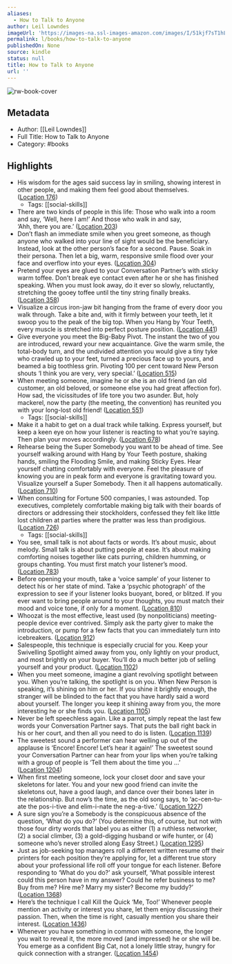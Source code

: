 ```yaml
---
aliases:
  - How to Talk to Anyone
author: Leil Lowndes
imageUrl: 'https://images-na.ssl-images-amazon.com/images/I/51kjf7sT1hL._SL200_.jpg'
permalink: l/books/how-to-talk-to-anyone
publishedOn: None
source: kindle
status: null
title: How to Talk to Anyone
url: ''
---
```

![rw-book-cover](https://images-na.ssl-images-amazon.com/images/I/51kjf7sT1hL._SL200_.jpg)

## Metadata

- Author: [[Leil Lowndes]]
- Full Title: How to Talk to Anyone
- Category: #books

## Highlights

- His wisdom for the ages said success lay in smiling, showing interest in other people, and making them feel good about themselves. ([Location 176](https://readwise.io/to_kindle?action=open&asin=B00BAJ2MYM&location=176))
    - Tags: [[social-skills]]
- There are two kinds of people in this life: Those who walk into a room and say, ‘Well, here I am!’ And those who walk in and say, ‘Ahh, there you are.’ ([Location 203](https://readwise.io/to_kindle?action=open&asin=B00BAJ2MYM&location=203))
- Don’t flash an immediate smile when you greet someone, as though anyone who walked into your line of sight would be the beneficiary. Instead, look at the other person’s face for a second. Pause. Soak in their persona. Then let a big, warm, responsive smile flood over your face and overflow into your eyes. ([Location 304](https://readwise.io/to_kindle?action=open&asin=B00BAJ2MYM&location=304))
- Pretend your eyes are glued to your Conversation Partner’s with sticky warm toffee. Don’t break eye contact even after he or she has finished speaking. When you must look away, do it ever so slowly, reluctantly, stretching the gooey toffee until the tiny string finally breaks. ([Location 358](https://readwise.io/to_kindle?action=open&asin=B00BAJ2MYM&location=358))
- Visualize a circus iron-jaw bit hanging from the frame of every door you walk through. Take a bite and, with it firmly between your teeth, let it swoop you to the peak of the big top. When you Hang by Your Teeth, every muscle is stretched into perfect posture position. ([Location 441](https://readwise.io/to_kindle?action=open&asin=B00BAJ2MYM&location=441))
- Give everyone you meet the Big-Baby Pivot. The instant the two of you are introduced, reward your new acquaintance. Give the warm smile, the total-body turn, and the undivided attention you would give a tiny tyke who crawled up to your feet, turned a precious face up to yours, and beamed a big toothless grin. Pivoting 100 per cent toward New Person shouts ‘I think you are very, very special.’ ([Location 515](https://readwise.io/to_kindle?action=open&asin=B00BAJ2MYM&location=515))
- When meeting someone, imagine he or she is an old friend (an old customer, an old beloved, or someone else you had great affection for). How sad, the vicissitudes of life tore you two asunder. But, holy mackerel, now the party (the meeting, the convention) has reunited you with your long-lost old friend! ([Location 551](https://readwise.io/to_kindle?action=open&asin=B00BAJ2MYM&location=551))
    - Tags: [[social-skills]]
- Make it a habit to get on a dual track while talking. Express yourself, but keep a keen eye on how your listener is reacting to what you’re saying. Then plan your moves accordingly. ([Location 678](https://readwise.io/to_kindle?action=open&asin=B00BAJ2MYM&location=678))
- Rehearse being the Super Somebody you want to be ahead of time. See yourself walking around with Hang by Your Teeth posture, shaking hands, smiling the Flooding Smile, and making Sticky Eyes. Hear yourself chatting comfortably with everyone. Feel the pleasure of knowing you are in peak form and everyone is gravitating toward you. Visualize yourself a Super Somebody. Then it all happens automatically. ([Location 710](https://readwise.io/to_kindle?action=open&asin=B00BAJ2MYM&location=710))
- When consulting for Fortune 500 companies, I was astounded. Top executives, completely comfortable making big talk with their boards of directors or addressing their stockholders, confessed they felt like little lost children at parties where the pratter was less than prodigious. ([Location 726](https://readwise.io/to_kindle?action=open&asin=B00BAJ2MYM&location=726))
    - Tags: [[social-skills]]
- You see, small talk is not about facts or words. It’s about music, about melody. Small talk is about putting people at ease. It’s about making comforting noises together like cats purring, children humming, or groups chanting. You must first match your listener’s mood. ([Location 783](https://readwise.io/to_kindle?action=open&asin=B00BAJ2MYM&location=783))
- Before opening your mouth, take a ‘voice sample’ of your listener to detect his or her state of mind. Take a ‘psychic photograph’ of the expression to see if your listener looks buoyant, bored, or blitzed. If you ever want to bring people around to your thoughts, you must match their mood and voice tone, if only for a moment. ([Location 810](https://readwise.io/to_kindle?action=open&asin=B00BAJ2MYM&location=810))
- Whoozat is the most effective, least used (by nonpoliticians) meeting-people device ever contrived. Simply ask the party giver to make the introduction, or pump for a few facts that you can immediately turn into icebreakers. ([Location 912](https://readwise.io/to_kindle?action=open&asin=B00BAJ2MYM&location=912))
- Salespeople, this technique is especially crucial for you. Keep your Swivelling Spotlight aimed away from you, only lightly on your product, and most brightly on your buyer. You’ll do a much better job of selling yourself and your product. ([Location 1102](https://readwise.io/to_kindle?action=open&asin=B00BAJ2MYM&location=1102))
- When you meet someone, imagine a giant revolving spotlight between you. When you’re talking, the spotlight is on you. When New Person is speaking, it’s shining on him or her. If you shine it brightly enough, the stranger will be blinded to the fact that you have hardly said a word about yourself. The longer you keep it shining away from you, the more interesting he or she finds you. ([Location 1105](https://readwise.io/to_kindle?action=open&asin=B00BAJ2MYM&location=1105))
- Never be left speechless again. Like a parrot, simply repeat the last few words your Conversation Partner says. That puts the ball right back in his or her court, and then all you need to do is listen. ([Location 1139](https://readwise.io/to_kindle?action=open&asin=B00BAJ2MYM&location=1139))
- The sweetest sound a performer can hear welling up out of the applause is ‘Encore! Encore! Let’s hear it again!’ The sweetest sound your Conversation Partner can hear from your lips when you’re talking with a group of people is ‘Tell them about the time you …’ ([Location 1204](https://readwise.io/to_kindle?action=open&asin=B00BAJ2MYM&location=1204))
- When first meeting someone, lock your closet door and save your skeletons for later. You and your new good friend can invite the skeletons out, have a good laugh, and dance over their bones later in the relationship. But now’s the time, as the old song says, to ‘ac-cen-tu-ate the pos-i-tive and elim-i-nate the neg-a-tive.’ ([Location 1227](https://readwise.io/to_kindle?action=open&asin=B00BAJ2MYM&location=1227))
- A sure sign you’re a Somebody is the conspicuous absence of the question, ‘What do you do?’ (You determine this, of course, but not with those four dirty words that label you as either (1) a ruthless networker, (2) a social climber, (3) a gold-digging husband or wife hunter, or (4) someone who’s never strolled along Easy Street.) ([Location 1295](https://readwise.io/to_kindle?action=open&asin=B00BAJ2MYM&location=1295))
- Just as job-seeking top managers roll a different written resume off their printers for each position they’re applying for, let a different true story about your professional life roll off your tongue for each listener. Before responding to ‘What do you do?’ ask yourself, ‘What possible interest could this person have in my answer? Could he refer business to me? Buy from me? Hire me? Marry my sister? Become my buddy?’ ([Location 1368](https://readwise.io/to_kindle?action=open&asin=B00BAJ2MYM&location=1368))
- Here’s the technique I call Kill the Quick ‘Me, Too!’ Whenever people mention an activity or interest you share, let them enjoy discussing their passion. Then, when the time is right, casually mention you share their interest. ([Location 1436](https://readwise.io/to_kindle?action=open&asin=B00BAJ2MYM&location=1436))
- Whenever you have something in common with someone, the longer you wait to reveal it, the more moved (and impressed) he or she will be. You emerge as a confident Big Cat, not a lonely little stray, hungry for quick connection with a stranger. ([Location 1454](https://readwise.io/to_kindle?action=open&asin=B00BAJ2MYM&location=1454))
